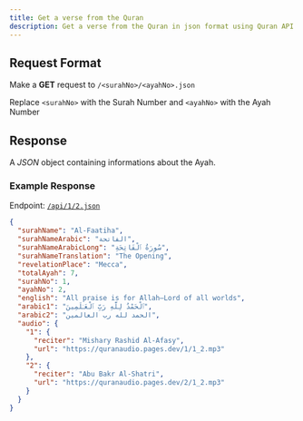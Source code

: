 ---
title: Get a verse from the Quran
description: Get a verse from the Quran in json format using Quran API
---



## Request Format

Make a **GET** request to `/<surahNo>/<ayahNo>.json`


<Callout type="info">Replace `<surahNo>` with the Surah Number and `<ayahNo>` with the Ayah Number</Callout>


## Response

A _JSON_ object containing informations about the Ayah.

### Example Response

Endpoint: [`/api/1/2.json`](/api/1/2.json)

```json copy
{
  "surahName": "Al-Faatiha",
  "surahNameArabic": "الفاتحة",
  "surahNameArabicLong": "سُورَةُ ٱلْفَاتِحَةِ",
  "surahNameTranslation": "The Opening",
  "revelationPlace": "Mecca",
  "totalAyah": 7,
  "surahNo": 1,
  "ayahNo": 2,
  "english": "All praise is for Allah—Lord of all worlds",
  "arabic1": "ٱلْحَمْدُ لِلَّهِ رَبِّ ٱلْعَـٰلَمِينَ",
  "arabic2": "الحمد لله رب العالمين",
  "audio": {
    "1": {
      "reciter": "Mishary Rashid Al-Afasy",
      "url": "https://quranaudio.pages.dev/1/1_2.mp3"
    },
    "2": {
      "reciter": "Abu Bakr Al-Shatri",
      "url": "https://quranaudio.pages.dev/2/1_2.mp3"
    }
  }
}
```
